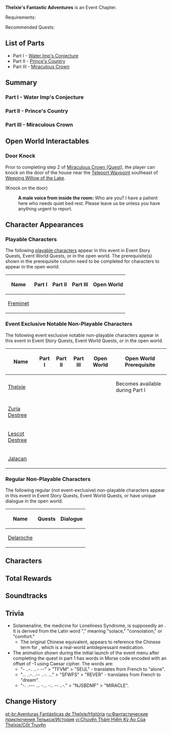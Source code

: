 {{Event Tabs
|subpage1 = Motherboard Troubleshooting
|subpage2 = Record of the Search for Glory
|subpage3 = Purgation Counterstrike
}}
{{Chapter Infobox
|image           = Thelxie's Fantastic Adventures Chapter.png
|type            = Story
|event_name      = Thelxie's Fantastic Adventures
}}
'''Thelxie's Fantastic Adventures''' is an Event Chapter.

Requirements: {{Quest|20;Song of the Dragon and Freedom|display=fullSentence|requirements=1}}

Recommended Quests: {{Quest|Masquerade of the Guilty|display=fullSentence|requirements=1}}

==List of Parts==
* Part I - [[Water Imp's Conjecture]]
* Part II - [[Prince's Country]]
* Part III - [[Miraculous Crown]]

==Summary==
===Part I - Water Imp's Conjecture===
{{Transclude|Water Imp's Conjecture|Summary|main=1|top=1}}

===Part II - Prince's Country===
{{Transclude|Prince's Country|Summary|main=1|top=1}}

===Part III - Miraculous Crown===
{{Transclude|Miraculous Crown|Summary|main=1|top=1}}

==Open World Interactables==
{{Transclude|Freminet's Temporary Camp|Interactables}}

===Door Knock===
Prior to completing step 2 of [[Miraculous Crown (Quest)]], the player can knock on the door of the house near the [[Teleport Waypoint]] southeast of [[Weeping Willow of the Lake]].<!-- available prior to speaking with Delaroche for the very first time -->
{{Dialogue Start}}
;(Knock on the door)
:{{A|vo rpeq003 3 jalacan 01.ogg}} '''A male voice from inside the room:''' Who are you? I have a patient here who needs quiet bed rest. Please leave us be unless you have anything urgent to report.
{{Dialogue End}}

==Character Appearances==
===Playable Characters===
The following [[playable characters]] appear in this event in Event Story Quests, Event World Quests, or in the open world. The prerequisite(s) shown in the prerequisite column need to be completed for characters to appear in the open world.

{|class="article-table sortable align-center"
!Name !! Part I !! Part II !! Part III !! Open World
|-
|[[Freminet]] || {{Check|yes}} || {{Check|yes}} || {{Check|yes}} || {{Check|no}}
|}

===Event Exclusive Notable Non-Playable Characters===
The following event exclusive notable non-playable characters appear in this event in Event Story Quests, Event World Quests, or in the open world.

{|class="article-table sortable align-center"
!Name !! Part I !! Part II !! Part III !! Open World !! Open World Prerequisite
|-
|[[Thelxie]] || {{Check|yes}} || {{Check|yes}} || {{Check|yes}} || {{Check|yes}} || Becomes available during Part I
|-
|[[Zuria Destree]] || {{Check|yes}} || {{Check|yes}} || {{Check|yes}} || {{Check|no}} ||
|-
|[[Lescot Destree]] || {{Check|no}} || {{Check|no}} || {{Check|yes}} || {{Check|no}} ||
|-
|[[Jalacan]] || {{Check|no}} || {{Check|no}} || {{Check|yes}} || {{Check|no}} ||
|}

===Regular Non-Playable Characters===
The following regular (not event-exclusive) non-playable characters appear in this event in Event Story Quests, Event World Quests, or have unique dialogue in the open world.

{|class="article-table sortable align-center"
!Name !! Quests !! Dialogue
|-
|[[Delaroche]] || {{Check|yes}} || {{Check|no}}
|}

==Characters==
{{Character Appearances|Thelxie's Fantastic Adventures|type=Chapter}}

==Total Rewards==
{{Quest Rewards List|Thelxie's Fantastic Adventures}}

==Soundtracks==
{{Soundtracks by Category Table|type=quest}}

==Trivia==
* Solamenaline, the medicine for Loneliness Syndrome, is supposedly an {{w|antidepressant}}. It is derived from the Latin word "{{wt|solamen}}," meaning "solace," "consolation," or "comfort."
** The original Chinese equivalent, {{Zh|百愁解|rm=bǎi chóu jiě}} appears to reference the Chinese term for {{Lang|{{w|Prozac}}|zh={{W|zh:百忧解|百忧解}}|zh_rm=bǎi yōu jiě}}, which is a real-world antidepressant medication.
* The animation shown during the initial launch of the event menu after completing the quest in part 1 has words in Morse code encoded with an offset of -1 using Caesar cipher. The words are:
** "- ..-. ...- --" > "TFVM" > "SEUL" - translates from French to "alone".
** "... ..-. .-- ..-. ..." > "SFWFS" > "REVER" - translates from French to "dream".
** "-. .--- ... -... -.. -- ..-." > "NJSBDMF" > "MIRACLE".

==Change History==
{{Change History|4.2}}

[[pt-br:Aventuras Fantásticas de Thelxie/História]]
[[ru:Фантастические приключения Телькси/История]]
[[vi:Chuyến Thám Hiểm Kỳ Ảo Của Thelxie/Cốt Truyện]]